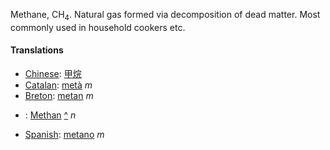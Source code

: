 Methane, CH<sub>4</sub>.
Natural gas formed via decomposition of dead matter.
Most commonly used in household cookers etc.

====Translations====
* [[Chinese]]: [[甲烷]]
* [[Catalan]]: [[metà]] ''m''
* [[Breton]]: [[metan]] ''m''
*{{msg:de}}: [[Methan]] [[:de:Methan|^]] ''n''
* [[Spanish]]: [[metano]] ''m''